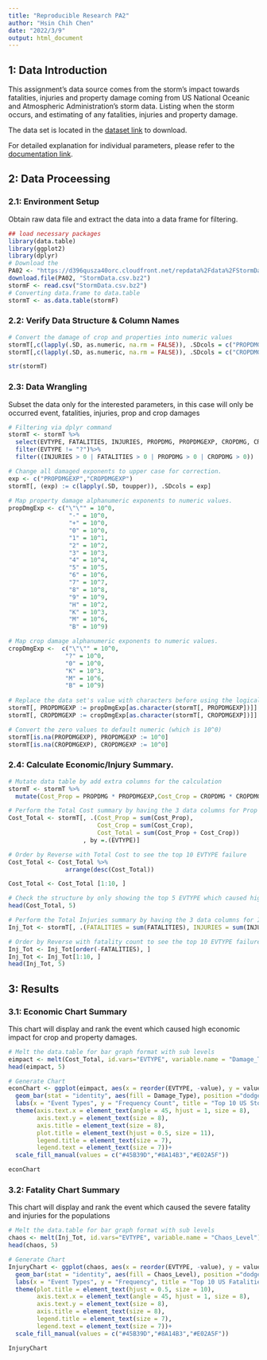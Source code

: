```yaml
---
title: "Reproducible Research PA2"
author: "Hsin Chih Chen"
date: "2022/3/9"
output: html_document
---
```


## 1: Data Introduction

This assignment's data source comes from the storm's impact towards fatalities, injuries and property damage coming from US National Oceanic and Atmospheric Administration's storm data. Listing when the storm occurs, and estimating of any fatalities, injuries and property damage. </br>

The data set is located in the [dataset link](https://d396qusza40orc.cloudfront.net/repdata%2Fdata%2FStormData.csv.bz2) to download.</br>

For detailed explanation for individual parameters, please refer to the [documentation link](https://d396qusza40orc.cloudfront.net/repdata%2Fpeer2_doc%2Fpd01016005curr.pdf). </br>

## 2: Data Proceessing

### 2.1: Environment Setup

Obtain raw data file and extract the data into a data frame for filtering. </br>

``` r
## load necessary packages
library(data.table)
library(ggplot2)
library(dplyr)
# Download the 
PA02 <- "https://d396qusza40orc.cloudfront.net/repdata%2Fdata%2FStormData.csv.bz2"
download.file(PA02, "StormData.csv.bz2")
stormF <- read.csv("StormData.csv.bz2")
# Converting data.frame to data.table
stormT <- as.data.table(stormF)
```

### 2.2: Verify Data Structure & Column Names

``` r
# Convert the damage of crop and properties into numeric values
stormT[,c(lapply(.SD, as.numeric, na.rm = FALSE)), .SDcols = c("PROPDMG")]
stormT[,c(lapply(.SD, as.numeric, na.rm = FALSE)), .SDcols = c("CROPDMG")]

str(stormT)
```

### 2.3: Data Wrangling

Subset the data only for the interested parameters, in this case will only be 
occurred event, fatalities, injuries, prop and crop damages </br>

``` r
# Filtering via dplyr command
stormT <- stormT %>%
  select(EVTYPE, FATALITIES, INJURIES, PROPDMG, PROPDMGEXP, CROPDMG, CROPDMGEXP) %>%
  filter(EVTYPE != "?")%>%
  filter((INJURIES > 0 | FATALITIES > 0 | PROPDMG > 0 | CROPDMG > 0))

# Change all damaged exponents to upper case for correction.
exp <- c("PROPDMGEXP","CROPDMGEXP")
stormT[, (exp) := c(lapply(.SD, toupper)), .SDcols = exp]
              
# Map property damage alphanumeric exponents to numeric values.
propDmgExp <- c("\"\"" = 10^0,
                 "-" = 10^0, 
                 "+" = 10^0,
                 "0" = 10^0,
                 "1" = 10^1,
                 "2" = 10^2,
                 "3" = 10^3,
                 "4" = 10^4,
                 "5" = 10^5,
                 "6" = 10^6,
                 "7" = 10^7,
                 "8" = 10^8,
                 "9" = 10^9,
                 "H" = 10^2,
                 "K" = 10^3,
                 "M" = 10^6,
                 "B" = 10^9)

# Map crop damage alphanumeric exponents to numeric values.
cropDmgExp <-  c("\"\"" = 10^0,
                "?" = 10^0, 
                "0" = 10^0,
                "K" = 10^3,
                "M" = 10^6,
                "B" = 10^9)
                
# Replace the data set's value with characters before using the logical vector to convert to numeric.
stormT[, PROPDMGEXP := propDmgExp[as.character(stormT[, PROPDMGEXP])]]
stormT[, CROPDMGEXP := cropDmgExp[as.character(stormT[, CROPDMGEXP])]] 

# Convert the zero values to default numeric (which is 10^0)
stormT[is.na(PROPDMGEXP), PROPDMGEXP := 10^0]
stormT[is.na(CROPDMGEXP), CROPDMGEXP := 10^0]
```


### 2.4: Calculate Economic/Injury Summary.


``` r
# Mutate data table by add extra columns for the calculation
stormT <- stormT %>%
  mutate(Cost_Prop = PROPDMG * PROPDMGEXP,Cost_Crop = CROPDMG * CROPDMGEXP)
```

``` r
# Perform the Total Cost summary by having the 3 data columns for Prop Cost, Crop Cost and Total Cost by Event Type Classification
Cost_Total <- stormT[, .(Cost_Prop = sum(Cost_Prop), 
                         Cost_Crop = sum(Cost_Crop), 
                         Cost_Total = sum(Cost_Prop + Cost_Crop))
                     , by =.(EVTYPE)]

# Order by Reverse with Total Cost to see the top 10 EVTYPE failure
Cost_Total <- Cost_Total %>%
                arrange(desc(Cost_Total))

Cost_Total <- Cost_Total [1:10, ]

# Check the structure by only showing the top 5 EVTYPE which caused high costs.
head(Cost_Total, 5)
```

``` r
# Perform the Total Injuries summary by having the 3 data columns for Injuries, Fatalities and Total Injuries by Event Type Classification
Inj_Tot <- stormT[, .(FATALITIES = sum(FATALITIES), INJURIES = sum(INJURIES), TOTAL_INJURIES = sum(FATALITIES + INJURIES)), by =.(EVTYPE)]

# Order by Reverse with fatality count to see the top 10 EVTYPE failure
Inj_Tot <- Inj_Tot[order(-FATALITIES), ]
Inj_Tot <- Inj_Tot[1:10, ]
head(Inj_Tot, 5)
```

## 3: Results

### 3.1: Economic Chart Summary

This chart will display and rank the event which caused high economic impact
for crop and property damages. </br>

```r
# Melt the data.table for bar graph format with sub levels
eimpact <- melt(Cost_Total, id.vars="EVTYPE", variable.name = "Damage_Type")
head(eimpact, 5)
```

```r
# Generate Chart
econChart <- ggplot(eimpact, aes(x = reorder(EVTYPE, -value), y = value)) + 
  geom_bar(stat = "identity", aes(fill = Damage_Type), position ="dodge") + 
  labs(x = "Event Types", y = "Frequency Count", title = "Top 10 US Storm Events with Strong Economic Impact")+
  theme(axis.text.x = element_text(angle = 45, hjust = 1, size = 8),
        axis.text.y = element_text(size = 8),
        axis.title = element_text(size = 8),
        plot.title = element_text(hjust = 0.5, size = 11),
        legend.title = element_text(size = 7),
        legend.text = element_text(size = 7))+
  scale_fill_manual(values = c("#45B39D","#8A14B3","#E02A5F"))

econChart
```

### 3.2: Fatality Chart Summary

This chart will display and rank the event which caused the severe fatality and
injuries for the populations </br>

```r
# Melt the data.table for bar graph format with sub levels
chaos <- melt(Inj_Tot, id.vars="EVTYPE", variable.name = "Chaos_Level")
head(chaos, 5)
```

```r
# Generate Chart
InjuryChart <- ggplot(chaos, aes(x = reorder(EVTYPE, -value), y = value)) +
  geom_bar(stat = "identity", aes(fill = Chaos_Level), position ="dodge") +
  labs(x = "Event Types", y = "Frequency", title = "Top 10 US Fatalities Events")+
  theme(plot.title = element_text(hjust = 0.5, size = 10),
        axis.text.x = element_text(angle = 45, hjust = 1, size = 8),
        axis.text.y = element_text(size = 8),
        axis.title = element_text(size = 8),
        legend.title = element_text(size = 7),
        legend.text = element_text(size = 7))+
  scale_fill_manual(values = c("#45B39D","#8A14B3","#E02A5F"))

InjuryChart
```
